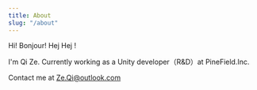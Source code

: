 ```yaml
---
title: About
slug: "/about"
---
```


Hi! Bonjour! Hej Hej !

I'm Qi Ze. Currently working as a Unity developer（R&D）at PineField.Inc. 

Contact me at Ze.Qi@outlook.com

